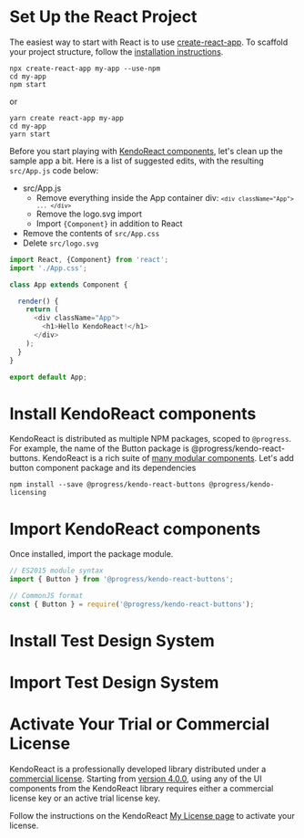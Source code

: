 <!--- Onboarding.stories.mdx --->


<Meta title="Getting Started/Onboarding" />

# Set Up the React Project

The easiest way to start with React is to use <a target="_blank" href="https://github.com/facebook/create-react-app">create-react-app</a>. To scaffold your project structure, follow the <a href="https://github.com/facebook/create-react-app#creating-an-app">installation instructions</a>.

```shell
npx create-react-app my-app --use-npm
cd my-app
npm start
```
or
```shell
yarn create react-app my-app
cd my-app
yarn start
```

Before you start playing with <a target="_blank" href="https://www.telerik.com/kendo-react-ui/components/introduction/">KendoReact components</a>, let's clean up the sample app a bit. Here is a list of suggested edits, with the resulting <code>src/App.js</code> code below:

- src/App.js
  - Remove everything inside the App container div: <code>`<div className="App"> ... </div>`</code>
  - Remove the logo.svg import
  - Import <code>{Component}</code> in addition to React
- Remove the contents of <code>src/App.css</code>
- Delete <code>src/logo.svg</code>

```js
import React, {Component} from 'react';
import './App.css';

class App extends Component {

  render() {
    return (
      <div className="App">
        <h1>Hello KendoReact!</h1>
      </div>
    );
  }
}

export default App;
```

# Install KendoReact components

KendoReact is distributed as multiple NPM packages, scoped to <code>@progress</code>. For example, the name of the Button package is @progress/kendo-react-buttons. KendoReact is a rich suite of <a target="_blank" href="https://www.telerik.com/kendo-react-ui/components/">many modular components</a>.
Let's add button component package and its dependencies

```shell
npm install --save @progress/kendo-react-buttons @progress/kendo-licensing
```

# Import KendoReact components

Once installed, import the package module.

```js
// ES2015 module syntax
import { Button } from '@progress/kendo-react-buttons';
```
```js
// CommonJS format
const { Button } = require('@progress/kendo-react-buttons');
```

# Install Test Design System

# Import Test Design System

# Activate Your Trial or Commercial License

KendoReact is a professionally developed library distributed under a <a target="_blank" href="https://www.telerik.com/purchase/license-agreement/progress-kendoreact">commercial license</a>. Starting from <a target="_blank" href="https://www.telerik.com/kendo-react-ui/components/changelogs/ui-for-react/">version 4.0.0</a>, using any of the UI components from the KendoReact library requires either a commercial license key or an active trial license key.

Follow the instructions on the KendoReact <a target="_blank" href="https://www.telerik.com/kendo-react-ui/my-license/">My License page</a> to activate your license.
